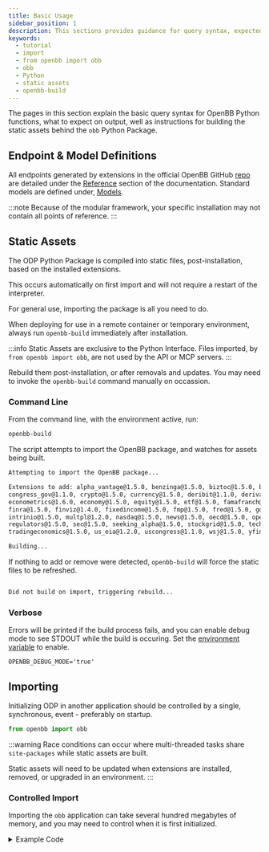 ```yaml
---
title: Basic Usage
sidebar_position: 1
description: This sections provides guidance for query syntax, expected outputs, and importing the OpenBB Python Package as part of another application.
keywords:
  - tutorial
  - import
  - from openbb import obb
  - obb
  - Python
  - static assets
  - openbb-build
---
```



<HeadTitle title="Importing - ODP Python | OpenBB Docs" />

The pages in this section explain the basic query syntax for OpenBB Python functions, what to expect on output, well as instructions for building the static assets behind the `obb` Python Package.

## Endpoint & Model Definitions

All endpoints generated by extensions in the official OpenBB GitHub [repo](https://github.com/OpenBB-finance/OpenBB/) are detailed under the [Reference](/python/reference) section of the documentation. Standard models are defined under, [Models](/python/models).

:::note
Because of the modular framework, your specific installation may not contain all points of reference.
:::

## Static Assets

The ODP Python Package is compiled into static files, post-installation, based on the installed extensions.

This occurs automatically on first import and will not require a restart of the interpreter.

For general use, importing the package is all you need to do.

When deploying for use in a remote container or temporary environment,
always run `openbb-build` immediately after installation.

:::info Static Assets are exclusive to the Python Interface.
Files imported, by `from openbb import obb`, are not used by the API or MCP servers.
:::

Rebuild them post-installation, or after removals and updates.
You may need to invoke the `openbb-build` command manually on occassion.

### Command Line

From the command line, with the environment active, run:

```sh
openbb-build
```

The script attempts to import the OpenBB package, and watches for assets being built.

```sh
Attempting to import the OpenBB package...

Extensions to add: alpha_vantage@1.5.0, benzinga@1.5.0, biztoc@1.5.0, bls@1.2.0, cboe@1.5.0, cftc@1.2.0, commodity@1.4.0,
congress_gov@1.1.0, crypto@1.5.0, currency@1.5.0, deribit@1.1.0, derivatives@1.5.0, ecb@1.5.0, econdb@1.4.0,
econometrics@1.6.0, economy@1.5.0, equity@1.5.0, etf@1.5.0, famafranch@1.1.0, famafrench@1.1.0, federal_reserve@1.5.0,
finra@1.5.0, finviz@1.4.0, fixedincome@1.5.0, fmp@1.5.0, fred@1.5.0, government_us@1.5.0, imf@1.2.0, index@1.5.0,
intrinio@1.5.0, multpl@1.2.0, nasdaq@1.5.0, news@1.5.0, oecd@1.5.0, openbb_charting@2.4.0, polygon@1.5.0, quantitative@1.5.0,
regulators@1.5.0, sec@1.5.0, seeking_alpha@1.5.0, stockgrid@1.5.0, technical@1.5.0, tiingo@1.5.0, tmx@1.4.0, tradier@1.4.0,
tradingeconomics@1.5.0, us_eia@1.2.0, uscongress@1.1.0, wsj@1.5.0, yfinance@1.5.0

Building...
```

If nothing to add or remove were detected, `openbb-build` will force the static files to be refreshed.

```sh

Did not build on import, triggering rebuild...
```

### Verbose

Errors will be printed if the build process fails, and you can enable debug mode to see STDOUT while the build is occuring.
Set the [environment variable](/python/settings/environment_variables) to enable.

```env
OPENBB_DEBUG_MODE='true'
```

## Importing

Initializing ODP in another application should be controlled by a single, synchronous, event - preferably on startup.

```python
from openbb import obb
```

:::warning
Race conditions can occur where multi-threaded tasks share `site-packages` while static assets are built.

Static assets will need to be updated when extensions are installed, removed, or upgraded in an environment.
:::


### Controlled Import

Importing the `obb` application can take several hundred megabytes of memory, and you may need to control when it is first initialized.

<details>
<summary mxdType="summary">Example Code</summary>

```python
from typing import Annotated

from fastapi import Depends, FastAPI
from openbb_core.app.model.abstract.singleton import SingletonMeta

app = FastAPI()


class OpenBB(metaclass=SingletonMeta):
    def __init__(self):
        import openbb

        self._obb = openbb.sdk

    @property
    def obb(self):
        return self._obb


def get_openbb():
    return OpenBB().obb


OpenBBApp = Annotated[OpenBB, Depends(get_openbb)]


@app.get("stock_quote", response_model=list)
async def quote(
    obb: OpenBBApp,
    some_parameter: int,
    symbol: str = "AAPL",
):
    """Widget description derived from the endpoint's docstring."""
    return obb.equity.price.quote(symbol, provider="yfinance").model_dump()["results"]
```

</details>

